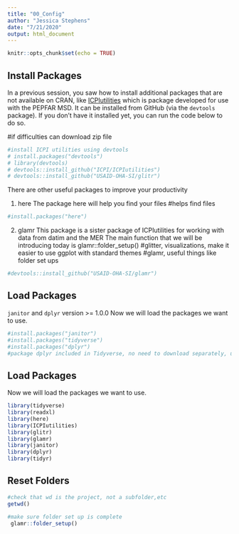 ```yaml
---
title: "00_Config"
author: "Jessica Stephens"
date: "7/21/2020"
output: html_document
---
```



```r
knitr::opts_chunk$set(echo = TRUE)
```


## Install Packages

In a previous session, you saw how to install additional packages that are not available on CRAN, like [ICPIutilities](https://github.com/ICPI/ICPIutilities/blob/master/README.md) which is package developed for use with the PEPFAR MSD. It can be installed from GitHub (via the `devtools` package). If you don't have it installed yet, you can run the code below to do so.

#if difficulties can download zip file 
```r
#install ICPI utilities using devtools
# install.packages("devtools")
# library(devtools)
# devtools::install_github("ICPI/ICPIutilities")
# devtools::install_github("USAID-OHA-SI/glitr")

```

There are other useful packages to improve your productivity

1. here
The package here will help you find your files
#helps find files
```r
#install.packages("here")
```

2. glamr
This package is a sister package of ICPIutilities for working with data from datim and the MER
The main function that we will be introducing today is glamr::folder_setup()
#glitter, visualizations, make it easier to use ggplot with standard themes
#glamr, useful things like folder set ups
```r
#devtools::install_github("USAID-OHA-SI/glamr")
```




## Load Packages
`janitor` and `dplyr` version >= 1.0.0
Now we will load the packages we want to use.

```r
#install.packages("janitor")
#install.packages("tidyverse")
#install.packages("dplyr") 
#package dplyr included in Tidyverse, no need to download separately, unless it has its own update


```


## Load Packages
Now we will load the packages we want to use.

```r
library(tidyverse)
library(readxl)
library(here)
library(ICPIutilities)
library(glitr)
library(glamr)
library(janitor)
library(dplyr)
library(tidyr)
```

## Reset Folders

```r
#check that wd is the project, not a subfolder,etc
getwd()

#make sure folder set up is complete
 glamr::folder_setup()
```
